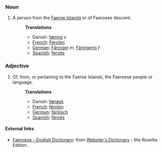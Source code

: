 ===Noun===
#A person from the [[Faeroe Islands]] or of Faeroese descent.
#:'''Translations'''
#:* Danish: [[færing]] ''c''
#:*[[French]]: [[Féroïen]]
#:*[[German]]: [[Färinger]] ''m'', [[Färingerin]] ''f''
#:*[[Spanish]]: [[feroés]]

===Adjective===
#Of, from, or pertaining to the Faeroe Islands, the Faeroese people or language.
#:'''Translations'''
#:* Danish: [[færøsk]]
#:*[[French]]: [[féroïen]]
#:*[[German]]: [[färöisch]]
#:*[[Spanish]]: [[feroés]]

==== External links====
*[http://www.websters-online-dictionary.org/definition/Faeroese-english/ Faeroese - English Dictionary]: from [http://www.websters-online-dictionary.org/ Webster's Dictionary] - the Rosetta Edition.

<!-- [[Færoese]] -->